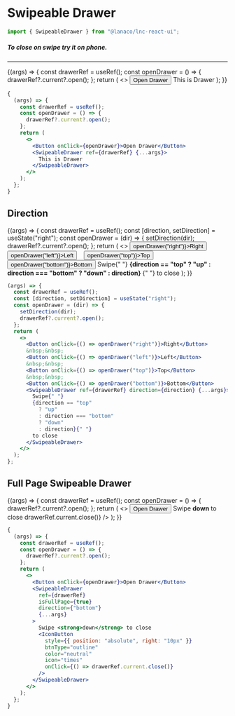 
<Meta title="Utility/Swipeable Drawer" component={SwipeableDrawer} />

# Swipeable Drawer

```jsx
import { SwipeableDrawer } from "@lanaco/lnc-react-ui";
```

##### To close on swipe try it on phone.
---

<Story name="Default" args={{}}>
  {(args) => {
    const drawerRef = useRef();
    const openDrawer = () => {
      drawerRef?.current?.open();
    };
    return (
      <>
        <Button onClick={openDrawer}>Open Drawer</Button>
        <SwipeableDrawer ref={drawerRef} {...args}>
          This is Drawer
        </SwipeableDrawer>
      </>
    );
  }}
</Story>

```jsx
{
  (args) => {
    const drawerRef = useRef();
    const openDrawer = () => {
      drawerRef?.current?.open();
    };
    return (
      <>
        <Button onClick={openDrawer}>Open Drawer</Button>
        <SwipeableDrawer ref={drawerRef} {...args}>
          This is Drawer
        </SwipeableDrawer>
      </>
    );
  };
}
```

<ArgsTable story="Default" />

## Direction

<Story name="Direction" args={{}}>
  {(args) => {
    const drawerRef = useRef();
    const [direction, setDirection] = useState("right");
    const openDrawer = (dir) => {
      setDirection(dir);
      drawerRef?.current?.open();
    };
    return (
      <>
        <Button onClick={() => openDrawer("right")}>Right</Button>
        &nbsp;&nbsp;
        <Button onClick={() => openDrawer("left")}>Left</Button>
        &nbsp;&nbsp;
        <Button onClick={() => openDrawer("top")}>Top</Button>
        &nbsp;&nbsp;
        <Button onClick={() => openDrawer("bottom")}>Bottom</Button>
        <SwipeableDrawer ref={drawerRef} direction={direction} {...args}>
          Swipe{" "}
          <strong>
            {direction == "top"
              ? "up"
              : direction === "bottom"
              ? "down"
              : direction}
          </strong>{" "}
          to close
        </SwipeableDrawer>
      </>
    );
  }}
</Story>

```jsx
(args) => {
  const drawerRef = useRef();
  const [direction, setDirection] = useState("right");
  const openDrawer = (dir) => {
    setDirection(dir);
    drawerRef?.current?.open();
  };
  return (
    <>
      <Button onClick={() => openDrawer("right")}>Right</Button>
      &nbsp;&nbsp;
      <Button onClick={() => openDrawer("left")}>Left</Button>
      &nbsp;&nbsp;
      <Button onClick={() => openDrawer("top")}>Top</Button>
      &nbsp;&nbsp;
      <Button onClick={() => openDrawer("bottom")}>Bottom</Button>
      <SwipeableDrawer ref={drawerRef} direction={direction} {...args}>
        Swipe{" "}
        {direction == "top"
          ? "up"
          : direction === "bottom"
          ? "down"
          : direction}{" "}
        to close
      </SwipeableDrawer>
    </>
  );
};
```

## Full Page Swipeable Drawer

<Story name="Full Page" args={{}}>
  {(args) => {
    const drawerRef = useRef();
    const openDrawer = () => {
      drawerRef?.current?.open();
    };
    return (
      <>
        <Button onClick={openDrawer}>Open Drawer</Button>
        <SwipeableDrawer
          ref={drawerRef}
          isFullPage={true}
          direction={"bottom"}
          {...args}
        >
          Swipe <strong>down</strong> to close
          <IconButton
            style={{ position: "absolute", right: "10px" }}
            btnType="outline"
            color="neutral"
            icon="times"
            onClick={() => drawerRef.current.close()}
          />
        </SwipeableDrawer>
      </>
    );
  }}
</Story>

```jsx
{
  (args) => {
    const drawerRef = useRef();
    const openDrawer = () => {
      drawerRef?.current?.open();
    };
    return (
      <>
        <Button onClick={openDrawer}>Open Drawer</Button>
        <SwipeableDrawer
          ref={drawerRef}
          isFullPage={true}
          direction={"bottom"}
          {...args}
        >
          Swipe <strong>down</strong> to close
          <IconButton
            style={{ position: "absolute", right: "10px" }}
            btnType="outline"
            color="neutral"
            icon="times"
            onClick={() => drawerRef.current.close()}
          />
        </SwipeableDrawer>
      </>
    );
  };
}
```
